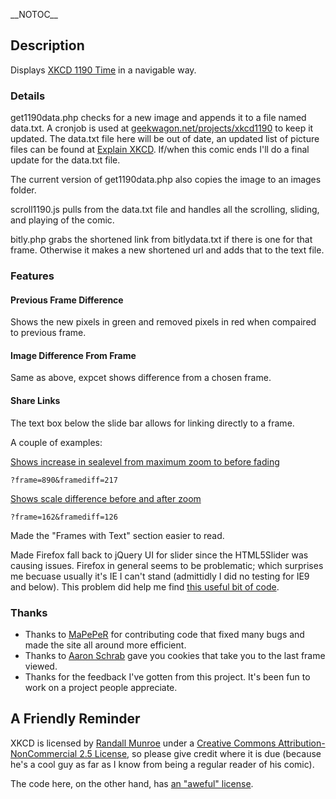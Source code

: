 __NOTOC__

==Description==
Displays [http://www.xkcd.com/1190/ XKCD 1190 Time] in a navigable way.

===Details===
get1190data.php checks for a new image and appends it to a file named data.txt. A cronjob is used at [http://geekwagon.net/projects/xkcd1190 geekwagon.net/projects/xkcd1190] to keep it updated. The data.txt file here will be out of date, an updated list of picture files can be found at [http://www.explainxkcd.com/wiki/index.php?title=1190#Frame_by_Frame_Breakdown Explain XKCD]. If/when this comic ends I'll do a final update for the data.txt file.

The current version of get1190data.php also copies the image to an images folder.

scroll1190.js pulls from the data.txt file and handles all the scrolling, sliding, and playing of the comic.

bitly.php grabs the shortened link from bitlydata.txt if there is one for that frame. Otherwise it makes a new shortened url and adds that to the text file.


===Features===
====Previous Frame Difference====
Shows the new pixels in green and removed pixels in red when compaired to previous frame.


====Image Difference From Frame====
Same as above, expcet shows difference from a chosen frame.

====Share Links====
The text box below the slide bar allows for linking directly to a frame. 

A couple of examples:

[http://geekwagon.net/projects/xkcd1190?frame=890&framediff=217 Shows increase in sealevel from maximum zoom to before fading]
 ?frame=890&framediff=217

[http://geekwagon.net/projects/xkcd1190?frame=162&framediff=126 Shows scale difference before and after zoom]
 ?frame=162&framediff=126

Made the "Frames with Text" section easier to read.

Made Firefox fall back to jQuery UI for slider since the HTML5Slider was causing issues. Firefox in general seems to be problematic; which surprises me becuase usually it's IE I can't stand (admittidly I did no testing for IE9 and below). This problem did help me find [http://www.quirksmode.org/js/detect.html this useful bit of code].


===Thanks=== 
* Thanks to [https://github.com/MaPePeR MaPePeR] for contributing code that fixed many bugs and made the site all around more efficient.
* Thanks to [https://github.com/aschrab Aaron Schrab] gave you cookies that take you to the last frame viewed.
* Thanks for the feedback I've gotten from this project. It's been fun to work on a project people appreciate.


==A Friendly Reminder==
XKCD is licensed by [http://www.xkcd.com/about/ Randall Munroe] under a [http://www.xkcd.com/license.html Creative Commons Attribution-NonCommercial 2.5 License], so please give credit where it is due (because he's a cool guy as far as I know from being a regular reader of his comic).

The code here, on the other hand, has [http://geekwagon.net/ufl/license.txt an "aweful" license].